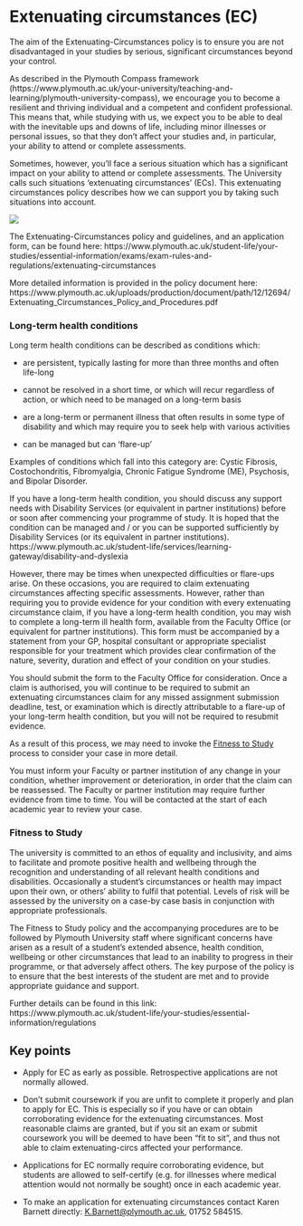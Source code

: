 # Extenuating circumstances (EC) {#excircs}

\index{Extenuating circumstances}
\index{Illness}

The aim of the Extenuating-Circumstances policy is to ensure you are not disadvantaged in your studies by serious, significant circumstances beyond your control.

As described in the Plymouth Compass framework (https://www.plymouth.ac.uk/your-university/teaching-and-learning/plymouth-university-compass), we encourage you to become a resilient and thriving individual and a competent and confident professional. This means that, while studying with us, we expect you to be able to deal with the inevitable ups and downs of life, including minor illnesses or personal issues, so that they don’t affect your studies and, in particular, your ability to attend or complete assessments.

Sometimes, however, you’ll face a serious situation which has a significant impact on your ability to attend or complete assessments. The University calls such situations ‘extenuating circumstances’ (ECs). This extenuating circumstances policy describes how we can support you by taking such situations into account.

[![](static/sick_day_2x.png){.xkcd}](static/sick_day_2x.png)

The Extenuating-Circumstances policy and guidelines, and an application form, can be found here: https://www.plymouth.ac.uk/student-life/your-studies/essential-information/exams/exam-rules-and-regulations/extenuating-circumstances

More detailed information is provided in the policy document here: https://www.plymouth.ac.uk/uploads/production/document/path/12/12694/Extenuating_Circumstances_Policy_and_Procedures.pdf

### Long-term health conditions

Long term health conditions can be described as conditions which:

-   are persistent, typically lasting for more than three months and often life-long

-   cannot be resolved in a short time, or which will recur regardless of action, or which need to be managed on a long-term basis

-   are a long-term or permanent illness that often results in some type of disability and which may require you to seek help with various activities

-   can be managed but can ‘flare-up’

Examples of conditions which fall into this category are: Cystic Fibrosis, Costochondritis, Fibromyalgia, Chronic Fatigue Syndrome (ME), Psychosis, and Bipolar Disorder.

If you have a long-term health condition, you should discuss any support needs with Disability Services (or equivalent in partner institutions) before or soon after commencing your programme of study. It is hoped that the condition can be managed and / or you can be supported sufficiently by Disability Services (or its equivalent in partner institutions). https://www.plymouth.ac.uk/student-life/services/learning-gateway/disability-and-dyslexia

However, there may be times when unexpected difficulties or flare-ups arise. On these occasions, you are required to claim extenuating circumstances affecting specific assessments. However, rather than requiring you to provide evidence for your condition with every extenuating circumstance claim, if you have a long-term health condition, you may wish to complete a long-term ill health form, available from the Faculty Office (or equivalent for partner institutions). This form must be accompanied by a statement from your GP, hospital consultant or appropriate specialist responsible for your treatment which provides clear confirmation of the nature, severity, duration and effect of your condition on your studies.

You should submit the form to the Faculty Office for consideration. Once a claim is authorised, you will continue to be required to submit an extenuating circumstances claim for any missed assignment submission deadline, test, or examination which is directly attributable to a flare-up of your long-term health condition, but you will not be required to resubmit evidence.

As a result of this process, we may need to invoke the [Fitness to Study](#fitness-study) process to consider your case in more detail.

You must inform your Faculty or partner institution of any change in your condition, whether improvement or deterioration, in order that the claim can be reassessed. The Faculty or partner institution may require further evidence from time to time. You will be contacted at the start of each academic year to review your case.

### Fitness to Study {#fitness-study}

The university is committed to an ethos of equality and inclusivity, and aims to facilitate and promote positive health and wellbeing through the recognition and understanding of all relevant health conditions and disabilities. Occasionally a student’s circumstances or health may impact upon their own, or others’ ability to fulfil that potential. Levels of risk will be assessed by the university on a case-by case basis in conjunction with appropriate professionals.

The Fitness to Study policy and the accompanying procedures are to be followed by Plymouth University staff where significant concerns have arisen as a result of a student’s extended absence, health condition, wellbeing or other circumstances that lead to an inability to progress in their programme, or that adversely affect others. The key purpose of the policy is to ensure that the best interests of the student are met and to provide appropriate guidance and support.

Further details can be found in this link: https://www.plymouth.ac.uk/student-life/your-studies/essential-information/regulations

## Key points

-   Apply for EC as early as possible. Retrospective applications are not normally allowed.

-   Don't submit coursework if you are unfit to complete it properly and plan to apply for EC. This is especially so if you have or can obtain corroborating evidence for the extenuating circumstances. Most reasonable claims are granted, but if you sit an exam or submit coursework you will be deemed to have been "fit to sit", and thus not able to claim extenuating-circs affected your performance.

-   Applications for EC normally require corroborating evidence, but students are allowed to self-certify (e.g. for illnesses where medical attention would not normally be sought) once in each academic year.

-   To make an application for extenuating circumstances contact Karen Barnett directly: <K.Barnett@plymouth.ac.uk>, 01752 584515.
